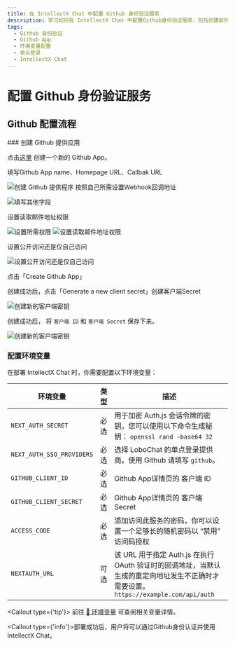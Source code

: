 ```yaml
---
title: 在 IntellectX Chat 中配置 Github 身份验证服务
description: 学习如何在 IntellectX Chat 中配置Github身份验证服务，包括创建新的Github App、设置权限和环境变量。
tags:
  - Github 身份验证
  - Github App
  - 环境变量配置
  - 单点登录
  - IntellectX Chat
---
```


# 配置 Github 身份验证服务

## Github 配置流程

<Steps>
  ### 创建 Github 提供应用

点击[这里](https://github.com/settings/apps/new) 创建一个新的 Github App。

填写Github App name、Homepage URL、Callbak URL

<Image
  alt="创建 Github 提供程序"
  inStep
  src="https://github.com/lobehub/lobe-chat/assets/64475363/2f919f99-2aaa-4fa7-9938-169d3ed09db7"
/>
按照自己所需设置Webhook回调地址

<Image
  alt="填写其他字段"
  inStep
  src="https://github.com/lobehub/lobe-chat/assets/64475363/d7ef5ad1-b1a3-435e-b1bc-4436d2b6fecd"
/>

设置读取邮件地址权限

<Image
  alt="设置所需权限"
  inStep
  src="https://github.com/lobehub/lobe-chat/assets/64475363/23131ca1-9e84-4a89-a840-ef79c4bc0251"
/>
<Image
  alt="设置读取邮件地址权限"
  inStep
  src="https://github.com/lobehub/lobe-chat/assets/64475363/358bca8d-3d82-4e76-9a5e-90d16a39efde"
/>

设置公开访问还是仅自己访问

<Image
  alt="设置公开访问还是仅自己访问"
  inStep
  src="https://github.com/lobehub/lobe-chat/assets/64475363/995780cb-9096-4a36-ab17-d422703ab970"
/>

点击「Create Github App」

创建成功后，点击「Generate a new client secret」创建客户端Secret

<Image
  alt="创建新的客户端密钥"
  inStep
  src="https://github.com/lobehub/lobe-chat/assets/64475363/6d69bdca-7d18-4cbc-b3e0-220d8815cd29"
/>

创建成功后， 将 `客户端 ID` 和 `客户端 Secret` 保存下来。

<Image
  alt="创建新的客户端密钥"
  inStep
  src="https://github.com/lobehub/lobe-chat/assets/64475363/c6108133-a918-48b0-ab1a-e3fa607572a4"
/>

### 配置环境变量

在部署 IntellectX Chat 时，你需要配置以下环境变量：

| 环境变量 | 类型 | 描述 |
| --- | --- | --- |
| `NEXT_AUTH_SECRET` | 必选 | 用于加密 Auth.js 会话令牌的密钥。您可以使用以下命令生成秘钥： `openssl rand -base64 32` |
| `NEXT_AUTH_SSO_PROVIDERS` | 必选 | 选择 LoboChat 的单点登录提供商。使用 Github 请填写 `github`。 |
| `GITHUB_CLIENT_ID` | 必选 | Github App详情页的 客户端 ID |
| `GITHUB_CLIENT_SECRET` | 必选 | Github App详情页的 客户端 Secret |
| `ACCESS_CODE` | 必选 | 添加访问此服务的密码，你可以设置一个足够长的随机密码以 “禁用” 访问码授权 |
| `NEXTAUTH_URL` | 可选 | 该 URL 用于指定 Auth.js 在执行 OAuth 验证时的回调地址，当默认生成的重定向地址发生不正确时才需要设置。`https://example.com/api/auth` |

  <Callout type={'tip'}>
    前往 [📘 环境变量](/docs/self-hosting/environment-variable#Github) 可查阅相关变量详情。

</Callout>
</Steps>

<Callout type={'info'}>部署成功后，用户将可以通过Github身份认证并使用 IntellectX Chat。</Callout>
